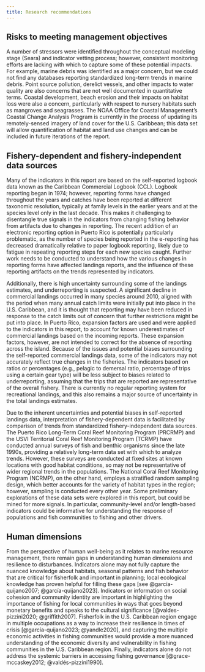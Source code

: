 ```yaml
---
title: Research recommendations
---
```


## Risks to meeting management objectives

A number of stressors were identified throughout the conceptual modeling stage (Seara) and indicator vetting process; however, consistent monitoring efforts are lacking with which to capture some of these potential impacts. For example, marine debris was identified as a major concern, but we could not find any databases reporting standardized long-term trends in marine debris. Point source pollution, derelict vessels, and other impacts to water quality are also concerns that are not well documented in quantitative terms. Coastal development, beach erosion and  their impacts on habitat loss were also a concern, particularly with respect to nursery habitats such as mangroves and seagrasses. The NOAA Office for Coastal Management's Coastal Change Analysis Program is currently in the process of updating its remotely-sensed imagery of land cover for the U.S. Caribbean; this data set will allow quantification of habitat and land use changes and can be included in future iterations of the report.    

## Fishery-dependent and fishery-independent data sources

Many of the indicators in this report are based on the self-reported logbook data known as the Caribbean Commercial Logbook (CCL). Logbook reporting began in 1974; however, reporting forms have changed throughout the years and catches have been reported at different taxonomic resolution, typically at family levels in the earlier years and at the species level only in the last decade. This makes it challenging to disentangle true signals in the indicators from changing fishing behavior from artifacts due to changes in reporting. The recent addition of an electronic reporting option in Puerto Rico is potentially particularly problematic, as the number of species being reported in the e-reporting has decreased dramatically relative to paper logbook reporting, likely due to fatigue in repeating reporting steps for each new species caught. Further work needs to be conducted to understand how the various changes in reporting forms have affected landings reports, and the influence of these reporting artifacts on the trends represented by indicators.

Additionally, there is high uncertainty surrounding some of the landings estimates, and underreporting is suspected. A significant decline in commercial landings occurred in many species around 2010, aligned with the period when many annual catch limits were initially put into place in the U.S. Caribbean, and it is thought that reporting may have been reduced in response to the catch limits out of concern that further restrictions might be put into place. In Puerto Rico, expansion factors are used and were applied to the indicators in this report, to account for known underestimates of commercial landings based on the incoming reports. These expansion factors, however, are not intended to correct for the absence of reporting across the island. Because of the issues and potential biases surrounding the self-reported commercial landings data, some of the indicators may not accurately reflect true changes in the fisheries. The indicators based on ratios or percentages (e.g., pelagic to demersal ratio, percentage of trips using a certain gear type) will be less subject to biases related to underreporting, assuming that the trips that are reported are representative of the overall fishery. There is currently no regular reporting system for recreational landings, and this also remains a major source of uncertainty in the total landings estimates.  

Due to the inherent uncertainties and potential biases in self-reported landings data, interpretation of fishery-dependent data is facilitated by comparison of trends from standardized fishery-independent data sources. The Puerto Rico Long-Term Coral Reef Monitoring Program (PRCRMP) and the USVI Territorial Coral Reef Monitoring Program (TCRMP) have conducted annual surveys of fish and benthic organisms since the late 1990s, providing a relatively long-term data set with which to analyze trends. However, these surveys are conducted at fixed sites at known locations with good habitat conditions, so may not be representative of wider regional trends in the populations. The National Coral Reef Monitoring Program (NCRMP), on the other hand, employs a stratified random sampling design, which better accounts for the variety of habitat types in the region; however, sampling is conducted every other year. Some preliminary explorations of these data sets were explored in this report, but could be mined for more signals. In particular, community-level and/or length-based indicators could be informative for understanding the response of populations and fish communities to fishing and other drivers.

## Human dimensions

From the perspective of human well-being as it relates to marine resource management, there remain gaps in understanding human dimensions and resilience to disturbances. Indicators alone may not fully capture the nuanced knowledge about habitats, seasonal patterns and fish behavior that are critical for fisherfolk and important in planning; local ecological knowledge has proven helpful for filling these gaps [see @garcía-quijano2007; @garcía-quijano2023]. Indicators or information on social cohesion and community identity are important in highlighting the importance of fishing for local communities in ways that goes beyond monetary benefits and speaks to the cultural significance [@valdes-pizzini2020; @griffith2007]. Fisherfolk in the U.S. Caribbean region engage in multiple occupations as a way to increase their resilience in times of crisis [@garcía-quijano2023; @yandle2020], and capturing the multiple economic activities in fishing communities would provide a more nuanced understanding of the economic diversity and vulnerability in fishing communities in the U.S. Caribbean region. Finally, indicators alone do not address the systemic barriers in accessing fishing governance [@grace-mccaskey2012; @valdés-pizzini1990].
